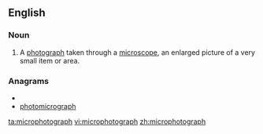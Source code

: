 ==English==

===Noun===
{{en-noun}}

#A [[photograph]] taken through a [[microscope]], an enlarged picture of a very small item or area.

===Anagrams===
* {{alphagram|acghhimooopprrt}}
* [[photomicrograph#English|photomicrograph]]

[[ta:microphotograph]]
[[vi:microphotograph]]
[[zh:microphotograph]]
